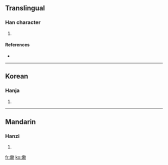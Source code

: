 ==Translingual==

===Han character===
{{Han char|rn=86|rad=火|as=16|sn=20|four=|canj=火竹火尸 (FHFS), 火竹尸火 (FHSF)}}

# {{defn|Han|sort=火16}}

====References====
* {{Han ref|kx=0687.171|dkj=19596|hdz=32247.040|uh=720B|ud=29195}}

----

==Korean==

===Hanja===
{{ko-hanja|hangeul=훈|eumhun=|rv=hun|mr=hun|y=hwun}}

# {{defn|Korean|sort=火16}}

----

==Mandarin==

===Hanzi===
{{cmn-hanzi|pin=[[xūn]] ([[xun1]]), [[xùn]] ([[xun4]])|wg=hsün<sup>1</sup>, hsün<sup>4</sup>}}

# {{defn|Mandarin|sort=火16}}

[[fr:爋]]
[[ko:爋]]